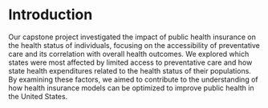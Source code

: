 # Introduction




Our capstone project investigated the impact of public health insurance on the health status of individuals, focusing on the accessibility of preventative care and its correlation with overall health outcomes. We explored which states were most affected by limited access to preventative care and how state health expenditures related to the health status of their populations. By examining these factors, we aimed to contribute to the understanding of how health insurance models can be optimized to improve public health in the United States.






